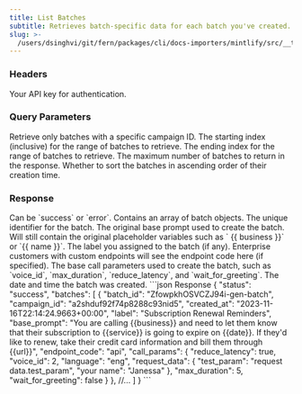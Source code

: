 ```yaml
---
title: List Batches
subtitle: Retrieves batch-specific data for each batch you've created.
slug: >-
  /users/dsinghvi/git/fern/packages/cli/docs-importers/mintlify/src/__test__/fixtures/bland/api-v1/get/batches
---
```



### Headers

<ParamField header="authorization" type="string" required>
  Your API key for authentication.
</ParamField>

### Query Parameters

<ParamField query="campaign_id" type="string">
  Retrieve only batches with a specific campaign ID.
</ParamField>

<ParamField query="from" type="int">
  The starting index (inclusive) for the range of batches to retrieve.
</ParamField>

<ParamField query="to" type="int">
  The ending index for the range of batches to retrieve.
</ParamField>

<ParamField query="limit" type="int" default="1000">
  The maximum number of batches to return in the response.
</ParamField>

<ParamField query="ascending" type="boolean" default="false">
  Whether to sort the batches in ascending order of their creation time.
</ParamField>

### Response

<ResponseField name="status" type="string">
  Can be `success` or `error`.
</ResponseField>

<ResponseField name="batches" type="array">
  Contains an array of batch objects.
</ResponseField>

<ResponseField name="batches[i].batch_id" type="string">
  The unique identifier for the batch.
</ResponseField>

<ResponseField name="batches[i].base_prompt" type="string">
  The original base prompt used to create the batch. Will still contain the original placeholder variables such as `
  {{ business }}` or `{{ name }}`.
</ResponseField>

<ResponseField name="batches[i].label" type="string">
  The label you assigned to the batch (if any).
</ResponseField>

<ResponseField name="batches[i].endpoint_code" type="string" default="API">
  Enterprise customers with custom endpoints will see the endpoint code here (if specified).
</ResponseField>

<ResponseField name="batches[i].call_params" type="array">
  The base call parameters used to create the batch, such as `voice_id`, `max_duration`, `reduce_latency`, and
  `wait_for_greeting`.
</ResponseField>

<ResponseField name="batches[i].created_at" type="string">
  The date and time the batch was created.
</ResponseField>

<ResponseExample>
```json Response
{
    "status": "success",
    "batches": [
        {
            "batch_id": "ZfowpkhOSVCZJ94i-gen-batch",
            "campaign_id": "a2shduf92f74p8288c93nid5",
            "created_at": "2023-11-16T22:14:24.9663+00:00",
            "label": "Subscription Renewal Reminders",
            "base_prompt": "You are calling {{business}} and need to let them know that their subscription to {{service}} is going to expire on {{date}}. If they'd like to renew, take their credit card information and bill them through {{url}}",
            "endpoint_code": "api",
            "call_params": {
                "reduce_latency": true,
                "voice_id": 2,
                "language": "eng",
                "request_data": {
                    "test_param": "request data.test_param",
                    "your name": "Janessa"
                },
                "max_duration": 5,
                "wait_for_greeting": false
            }
        },
        //...
    ]
}
```
</ResponseExample>
